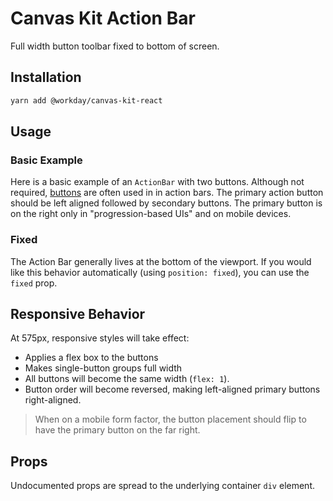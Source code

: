 


<Meta title="Components/Buttons/Action Bar/React" component={ActionBar} />

# Canvas Kit Action Bar

Full width button toolbar fixed to bottom of screen.

## Installation

```sh
yarn add @workday/canvas-kit-react
```

## Usage

### Basic Example

Here is a basic example of an `ActionBar` with two buttons. Although not required,
[buttons](../../button) are often used in in action bars. The primary action button should be left
aligned followed by secondary buttons. The primary button is on the right only in "progression-based
UIs" and on mobile devices.

<ExampleCodeBlock code={Basic} />

### Fixed

The Action Bar generally lives at the bottom of the viewport. If you would like this behavior
automatically (using `position: fixed`), you can use the `fixed` prop.

<ExampleCodeBlock code={Fixed} />

## Responsive Behavior

At 575px, responsive styles will take effect:

- Applies a flex box to the buttons
- Makes single-button groups full width
- All buttons will become the same width (`flex: 1`).
- Button order will become reversed, making left-aligned primary buttons right-aligned.

> When on a mobile form factor, the button placement should flip to have the primary button on the
> far right.

## Props

Undocumented props are spread to the underlying container `div` element.

<ArgsTable of={ActionBar} />
